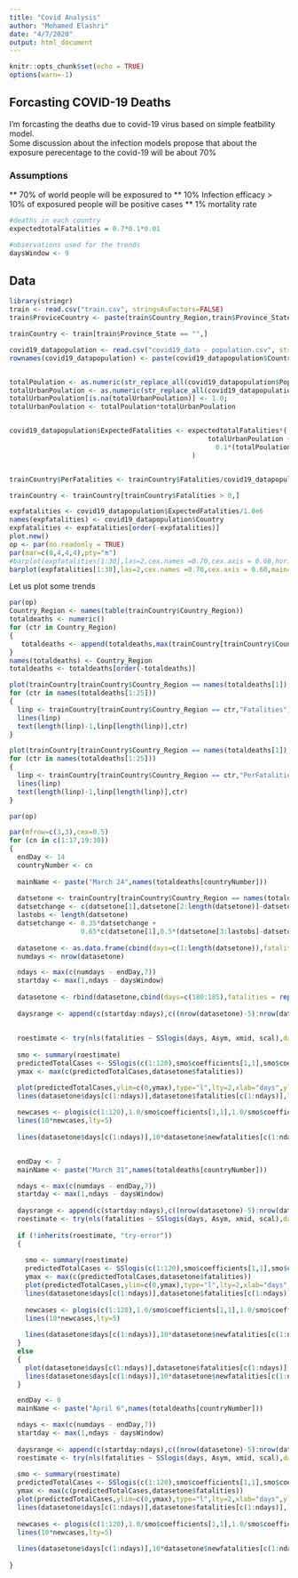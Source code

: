 ```yaml
---
title: "Covid Analysis"
author: "Mohamed Elashri"
date: "4/7/2020"
output: html_document
---
```


```r
knitr::opts_chunk$set(echo = TRUE)
options(warn=-1)

```

## Forcasting COVID-19 Deaths

I'm forcasting the deaths due to covid-19 virus based on simple featbility model.  
Some discussion about the infection models propose that about the exposure perecentage to the covid-19 will be about 70% 

### Assumptions 

** 70% of world people will be exposured to 
** 10% Infection efficacy > 10% of exposured people will be positive cases
** 1% mortality rate 

```r
#deaths in each country
expectedtotalFatalities = 0.7*0.1*0.01

#observations used for the trends
daysWindow <- 9
```



## Data

```r
library(stringr)
train <- read.csv("train.csv", stringsAsFactors=FALSE)
train$ProviceCountry <- paste(train$Country_Region,train$Province_State,sep=":")

trainCountry <- train[train$Province_State == "",]

covid19_datapopulation <- read.csv("covid19_data - population.csv", stringsAsFactors=FALSE)
rownames(covid19_datapopulation) <- paste(covid19_datapopulation$Country,":",sep="")


totalPoulation <- as.numeric(str_replace_all(covid19_datapopulation$Population_2020,",",""))
totalUrbanPoulation <- as.numeric(str_replace_all(covid19_datapopulation$Urban_pop_pct,"\\%",""))/100.0
totalUrbanPoulation[is.na(totalUrbanPoulation)] <- 1.0;
totalUrbanPoulation <- totalPoulation*totalUrbanPoulation


covid19_datapopulation$ExpectedFatalities <- expectedtotalFatalities*(
                                                  totalUrbanPoulation + 
                                                    0.1*(totalPoulation-totalUrbanPoulation)
                                              )


trainCountry$PerFatalities <- trainCountry$Fatalities/covid19_datapopulation[trainCountry$Country_Region,"ExpectedFatalities"]

trainCountry <- trainCountry[trainCountry$Fatalities > 0,]

expfatalities <- covid19_datapopulation$ExpectedFatalities/1.0e6
names(expfatalities) <- covid19_datapopulation$Country
expfatalities <- expfatalities[order(-expfatalities)]
plot.new()
op <- par(no.readonly = TRUE)
par(mar=c(8,4,4,4),pty="m")
#barplot(expfatalities[1:30],las=2,cex.names =0.70,cex.axis = 0.60,horiz = TRUE,main="Expected Fatalities",xlab="MIllions")
barplot(expfatalities[1:30],las=2,cex.names =0.70,cex.axis = 0.60,main="Expected Deaths",ylab="Millions")

```


Let us plot some trends

```r
par(op)
Country_Region <- names(table(trainCountry$Country_Region))
totaldeaths <- numeric()
for (ctr in Country_Region)
{
   totaldeaths <- append(totaldeaths,max(trainCountry[trainCountry$Country_Region == ctr,"Fatalities"]))
}
names(totaldeaths) <- Country_Region
totaldeaths <- totaldeaths[order(-totaldeaths)]

plot(trainCountry[trainCountry$Country_Region == names(totaldeaths[1]),"Fatalities"],main="Fatalities",xlab="Days",ylab="Fatalities")
for (ctr in names(totaldeaths[1:25]))
{
  linp <- trainCountry[trainCountry$Country_Region == ctr,"Fatalities"] 
  lines(linp)
  text(length(linp)-1,linp[length(linp)],ctr)
}

```

```r
plot(trainCountry[trainCountry$Country_Region == names(totaldeaths[1]),"PerFatalities"],main="% Fatalities",xlab="Days",ylab=" % Fatalities")
for (ctr in names(totaldeaths[1:25]))
{
  linp <- trainCountry[trainCountry$Country_Region == ctr,"PerFatalities"]
  lines(linp)
  text(length(linp)-1,linp[length(linp)],ctr)
}

```

```r
par(op)

par(mfrow=c(3,3),cex=0.5)
for (cn in c(1:17,19:30))
{
  endDay <- 14
  countryNumber <- cn
  
  mainName <- paste("March 24",names(totaldeaths[countryNumber]))
  
  datsetone <- trainCountry[trainCountry$Country_Region == names(totaldeaths[countryNumber]),"PerFatalities"]
  datsetchange <- c(datsetone[1],datsetone[2:length(datsetone)]-datsetone[1:(length(datsetone)-1)])
  lastobs <- length(datsetone)
  datsetchange <- 0.35*datsetchange + 
                  0.65*c(datsetone[1],0.5*(datsetone[3:lastobs]-datsetone[1:(length(datsetone)-2)]),datsetchange[lastobs])
  
  datasetone <- as.data.frame(cbind(days=c(1:length(datsetone)),fatalities = datsetone,newfatalities = datsetchange))
  numdays <- nrow(datasetone)

  ndays <- max(c(numdays - endDay,7))
  startday <- max(1,ndays - daysWindow)
  
  datasetone <- rbind(datasetone,cbind(days=c(180:185),fatalities = rep(1,6),newfatalities = rep(0,6)))
  
  daysrange <- append(c(startday:ndays),c((nrow(datasetone)-5):nrow(datasetone)))
  
  
  roestimate <- try(nls(fatalities ~ SSlogis(days, Asym, xmid, scal),data = datasetone[daysrange,],control=list(warnOnly=TRUE)))
  
  smo <- summary(roestimate)
  predictedTotalCases <- SSlogis(c(1:120),smo$coefficients[1,1],smo$coefficients[2,1],smo$coefficients[3,1])
  ymax <- max(c(predictedTotalCases,datasetone$fatalities))

  plot(predictedTotalCases,ylim=c(0,ymax),type="l",lty=2,xlab="days",ylab="% Fatalities",main=mainName)
  lines(datasetone$days[c(1:ndays)],datasetone$fatalities[c(1:ndays)],lwd=3)
  
  newcases <- plogis(c(1:120),1.0/smo$coefficients[1,1],1.0/smo$coefficients[3,1],smo$coefficients[2,1])
  lines(10*newcases,lty=5)
  
  lines(datasetone$days[c(1:ndays)],10*datasetone$newfatalities[c(1:ndays)],lty=4,lwd=2)
  

  endDay <- 7
  mainName <- paste("March 31",names(totaldeaths[countryNumber]))

  ndays <- max(c(numdays - endDay,7))
  startday <- max(1,ndays - daysWindow)
  
  daysrange <- append(c(startday:ndays),c((nrow(datasetone)-5):nrow(datasetone)))
  roestimate <- try(nls(fatalities ~ SSlogis(days, Asym, xmid, scal),data = datasetone[daysrange,],control=list(warnOnly=TRUE)))
  
  if (!inherits(roestimate, "try-error"))
  {
  
    smo <- summary(roestimate)
    predictedTotalCases <- SSlogis(c(1:120),smo$coefficients[1,1],smo$coefficients[2,1],smo$coefficients[3,1])
    ymax <- max(c(predictedTotalCases,datasetone$fatalities))
    plot(predictedTotalCases,ylim=c(0,ymax),type="l",lty=2,xlab="days",ylab="% Fatalities",main=mainName)
    lines(datasetone$days[c(1:ndays)],datasetone$fatalities[c(1:ndays)],lwd=3)
    
    newcases <- plogis(c(1:120),1.0/smo$coefficients[1,1],1.0/smo$coefficients[3,1],smo$coefficients[2,1])
    lines(10*newcases,lty=5)
    
    lines(datasetone$days[c(1:ndays)],10*datasetone$newfatalities[c(1:ndays)],lty=4,lwd=2)
  }
  else
  {
    plot(datasetone$days[c(1:ndays)],datasetone$fatalities[c(1:ndays)],type="l",lty=2,xlab="days",ylab="% Fatalities",main=mainName)
    lines(datasetone$days[c(1:ndays)],10*datasetone$newfatalities[c(1:ndays)],lty=4,lwd=2)
  }

  endDay <- 0
  mainName <- paste("April 6",names(totaldeaths[countryNumber]))

  ndays <- max(c(numdays - endDay,7))
  startday <- max(1,ndays - daysWindow)
  
  daysrange <- append(c(startday:ndays),c((nrow(datasetone)-5):nrow(datasetone)))
  roestimate <- try(nls(fatalities ~ SSlogis(days, Asym, xmid, scal),data = datasetone[daysrange,],control=list(warnOnly=TRUE)))
  
  smo <- summary(roestimate)
  predictedTotalCases <- SSlogis(c(1:120),smo$coefficients[1,1],smo$coefficients[2,1],smo$coefficients[3,1])
  ymax <- max(c(predictedTotalCases,datasetone$fatalities))
  plot(predictedTotalCases,ylim=c(0,ymax),type="l",lty=2,xlab="days",ylab="% Fatalities",main=mainName)
  lines(datasetone$days[c(1:ndays)],datasetone$fatalities[c(1:ndays)],lwd=3)
  
  newcases <- plogis(c(1:120),1.0/smo$coefficients[1,1],1.0/smo$coefficients[3,1],smo$coefficients[2,1])
  lines(10*newcases,lty=5)
  
  lines(datasetone$days[c(1:ndays)],10*datasetone$newfatalities[c(1:ndays)],lty=4,lwd=2)
    
}

```

